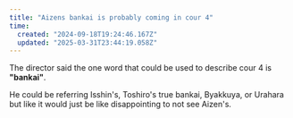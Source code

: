 ```yaml
---
title: "Aizens bankai is probably coming in cour 4"
time:
  created: "2024-09-18T19:24:46.167Z"
  updated: "2025-03-31T23:44:19.058Z"
---
```


The director said the one word that could be used to describe cour 4 is **"bankai"**.

He could be referring Isshin's, Toshiro's true bankai, Byakkuya, or Urahara but like it would just be like disappointing to not see Aizen's.

